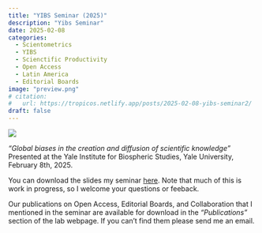 ```yaml
---
title: "YIBS Seminar (2025)"
description: "Yibs Seminar"
date: 2025-02-08
categories:
  - Scientometrics
  - YIBS
  - Scienctific Productivity
  - Open Access
  - Latin America
  - Editorial Boards
image: "preview.png"
# citation: 
#   url: https://tropicos.netlify.app/posts/2025-02-08-yibs-seminar2/ 
draft: false
---
```


![](preview.png)

_"Global biases in the creation and diffusion of scientific knowledge"_ Presented at the Yale Institute for Biospheric Studies, Yale University, February 8th, 2025.

You can download the slides my seminar [here](Bruna_YIBS_2025-compressed.pdf). Note that much of this is work in progress, so I welcome your questions or feeback. 

Our publications on Open Access, Editorial Boards, and Collaboration that I mentioned in the seminar are available for download in the _"Publications"_ section of the lab webpage. If you can't find them please send me an email.
